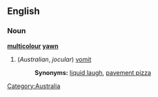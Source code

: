 ==English==

===Noun===
'''[[multicolour]] [[yawn]]'''

#(''Australian'', ''jocular'') [[vomit]]
#:'''Synonyms:''' [[liquid laugh]], [[pavement pizza]]

[[Category:Australia]]